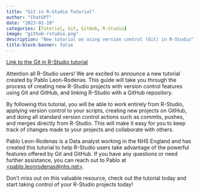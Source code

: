 ```yaml
---
title: "Git in R-Studio Tutorial"
author: "ChatGPT"
date: "2023-01-19"
categories: [Tutorial, Git, GitHub, R-Studio]
image: "github-rstudio.png"
description: "New tutorial on using version control (Git) in R-Studio"
title-block-banner: false
---
```


[Link to the Git in R-Studio tutorial](https://nhsengland.github.io/nhs-r-reporting/tutorials/rstudio-git.html)

Attention all R-Studio users! We are excited to announce a new tutorial created by Pablo Leon-Rodenas. This guide will take you through the process of creating new R-Studio projects with version control features using Git and GitHub, and linking R-Studio with a GitHub repository.

By following this tutorial, you will be able to work entirely from R-Studio, applying version control to your scripts, creating new projects on GitHub, and doing all standard version control actions such as commits, pushes, and merges directly from R-Studio. This will make it easy for you to keep track of changes made to your projects and collaborate with others.

Pablo Leon-Rodenas is a Data analyst working in the NHS England and has created this tutorial to help R-Studio users take advantage of the powerful features offered by Git and GitHub. If you have any questions or need further assistance, you can reach out to Pablo at [<pablo.leonrodenas@nhs.net>](mailto:pablo.leonrodenas@nhs.net).

Don't miss out on this valuable resource, check out the tutorial today and start taking control of your R-Studio projects today!
